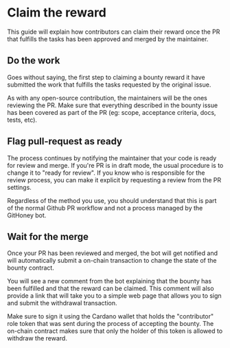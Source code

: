 
# Claim the reward

This guide will explain how contributors can claim their reward once the PR that
fulfills the tasks has been approved and merged by the maintainer.

## Do the work

Goes without saying, the first step to claiming a bounty reward it have
submitted the work that fulfills the tasks requested by the original issue.

As with any open-source contribution, the maintainers will be the ones reviewing
the PR. Make sure that everything described in the bounty issue has been covered
as part of the PR (eg: scope, acceptance criteria, docs, tests, etc).

## Flag pull-request as ready

The process continues by notifying the maintainer that your code is ready for
review and merge. If you're PR is in draft mode, the usual procedure is to
change it to "ready for review". If you know who is responsible for the review
process, you can make it explicit by requesting a review from the PR settings.

Regardless of the method you use, you should understand that this is part of the
normal Github PR workflow and not a process managed by the GitHoney bot.

## Wait for the merge

Once your PR has been reviewed and merged, the bot will get notified and will
automatically submit a on-chain transaction to change the state of the bounty
contract.

You will see a new comment from the bot explaining that the bounty has been
fulfilled and that the reward can be claimed. This comment will also provide a
link that will take you to a simple web page that allows you to sign and submit
the withdrawal transaction.

Make sure to sign it using the Cardano wallet that holds the "contributor" role
token that was sent during the process of accepting the bounty. The on-chain
contract makes sure that only the holder of this token is allowed to withdraw
the reward.

